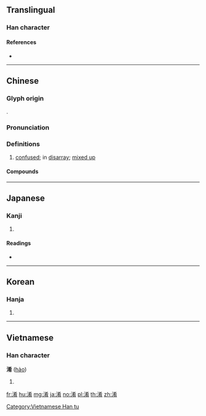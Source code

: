 ==Translingual==

===Han character===
{{Han char|rn=85|rad=水|as=08|sn=11|four=34127|canj=EKKB}}

====References====
* {{Han ref|kx=0629.070|dkj=17619|dj=1031.030|hdz=31654.010|uh=6DC6|ud=28102|bh=B263|bd=45667}}

----

==Chinese==
{{zh-forms}}

===Glyph origin===
{{Han etym}}
{{Han compound|水|肴|ls=psc|c1=s|c2=p}}.

===Pronunciation===
{{zh-pron
|m=淆
|c=ngaau4
|mn=qz,xm,zz:hâu/qz:gâu/xm,zz:ngâu
|mn_note=hâu - literary; gâu/ngâu - vernacular (俗)
|mc=y
|oc=y
|cat=a
}}

===Definitions===
{{zh-hanzi}}

# [[confused]]; in [[disarray]]; [[mixed up]]

====Compounds====
{{zh-der|淆亂|淆惑|淆紊|淆雜|混淆|混淆不清|混淆是非|混淆視聽|混淆黑白|玉石混淆|良莠淆雜|黑白混淆}}

----

==Japanese==

===Kanji===
{{ja-kanji|grade=|rs=水08}}

# {{defn|lang=ja|sort=水08}}

====Readings====
* {{ja-readings|on=[[こう]] (kō)|kun=[[まじる]] (majiru)}}

----

==Korean==

===Hanja===
{{ko-hanja|hangeul=효|eumhun=|rv=hyo|mr=hyo|y=hyo}}

# {{defn|lang=ko|sort=水08}}

----

==Vietnamese==

===Han character===
'''淆''' ([[hào]])

# {{defn|lang=vi}}

[[Category:Vietnamese Han tu]]

[[fr:淆]]
[[hu:淆]]
[[mg:淆]]
[[ja:淆]]
[[no:淆]]
[[pl:淆]]
[[th:淆]]
[[zh:淆]]
